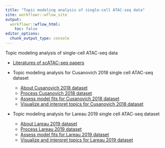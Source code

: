 ```yaml
---
title: "Topic modeling analysis of single-cell ATAC-seq data"
site: workflowr::wflow_site
output:
  workflowr::wflow_html:
    toc: false
editor_options:
  chunk_output_type: console
---
```


Topic modeling analysis of single-cell ATAC-seq data

* [Literatures of scATAC-seq papers](references.html)

* Topic modeling analysis for Cusanovich 2018 single cell ATAC-seq dataset
    - [About Cusanovich 2018 dataset](scATACseq_data_Cusanovich2018.html)
    - [Process Cusanovich 2018 dataset](process_data_Cusanovich2018.html)
    - [Assess model fits for Cusanovich 2018 dataset](assess_fits_Cusanovich2018.html)
    - [Visualize and interpret topics for Cusanovich 2018 dataset](plots_Cusanovich2018.html)

* Topic modeling analysis for Lareau 2019 single cell ATAC-seq dataset
    - [About Lareau 2019 dataset](scATACseq_data_Lareau2019.html)
    - [Process Lareau 2019 dataset](process_data_Lareau2019.html)
    - [Assess model fits for Lareau 2019 dataset](assess_fits_Lareau2019_bonemarrow.html)
    - [Visualize and interpret topics for Lareau 2019 dataset](plots_Lareau2019_bonemarrow.html)

